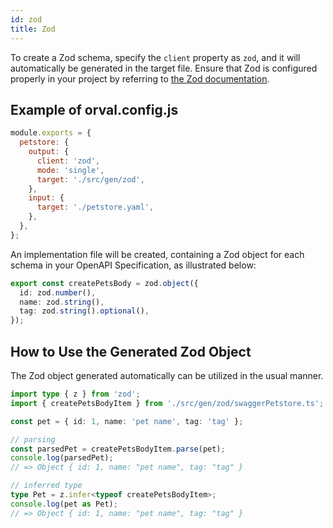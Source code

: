 ```yaml
---
id: zod
title: Zod
---
```


To create a Zod schema, specify the `client` property as `zod`, and it will automatically be generated in the target file. Ensure that Zod is configured properly in your project by referring to <a href="https://zod.dev/" target="_blank">the Zod documentation</a>.

## Example of orval.config.js

```js
module.exports = {
  petstore: {
    output: {
      client: 'zod',
      mode: 'single',
      target: './src/gen/zod',
    },
    input: {
      target: './petstore.yaml',
    },
  },
};
```

An implementation file will be created, containing a Zod object for each schema in your OpenAPI Specification, as illustrated below:

```ts
export const createPetsBody = zod.object({
  id: zod.number(),
  name: zod.string(),
  tag: zod.string().optional(),
});
```

## How to Use the Generated Zod Object

The Zod object generated automatically can be utilized in the usual manner.

```ts
import type { z } from 'zod';
import { createPetsBodyItem } from './src/gen/zod/swaggerPetstore.ts';

const pet = { id: 1, name: 'pet name', tag: 'tag' };

// parsing
const parsedPet = createPetsBodyItem.parse(pet);
console.log(parsedPet);
// => Object { id: 1, name: "pet name", tag: "tag" }

// inferred type
type Pet = z.infer<typeof createPetsBodyItem>;
console.log(pet as Pet);
// => Object { id: 1, name: "pet name", tag: "tag" }
```
